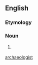 {{also|archaeologist}}
==English==

===Etymology===
{{confix|archæ|-o-|logist}}

===Noun===
{{en-noun}}

# {{context|chiefly|British}} {{alternative spelling of|archaeologist|lang=en}}

[[Category:English terms spelled with Æ|archaeologist]]